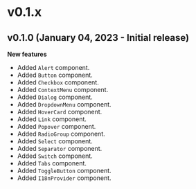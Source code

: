 # v0.1.x

## v0.1.0 (January 04, 2023 - Initial release)

**New features**

- Added `Alert` component.
- Added `Button` component.
- Added `Checkbox` component.
- Added `ContextMenu` component.
- Added `Dialog` component.
- Added `DropdownMenu` component.
- Added `HoverCard` component.
- Added `Link` component.
- Added `Popover` component.
- Added `RadioGroup` component.
- Added `Select` component.
- Added `Separator` component.
- Added `Switch` component.
- Added `Tabs` component.
- Added `ToggleButton` component.
- Added `I18nProvider` component.
